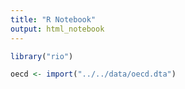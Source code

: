 ```yaml
---
title: "R Notebook"
output: html_notebook
---
```



```r
library("rio")

oecd <- import("../../data/oecd.dta")
```

